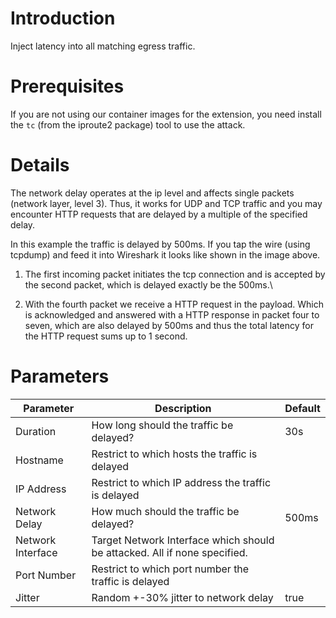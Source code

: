 # Introduction

Inject latency into all matching egress traffic.

# Prerequisites

If you are not using our container images for the extension, you need install the `tc` (from the iproute2 package) tool to use the attack.

# Details

The network delay operates at the ip level and affects single packets (network layer, level 3). Thus, it works for UDP and TCP traffic and you may encounter HTTP requests that are delayed by a multiple of the specified delay.

In this example the traffic is delayed by 500ms. If you tap the wire (using tcpdump) and feed it into Wireshark it looks like shown in the image above.

1. The first incoming packet initiates the tcp connection and is accepted by the second packet, which is delayed exactly be the 500ms.\

2. With the fourth packet we receive a HTTP request in the payload. Which is acknowledged and answered with a HTTP response in packet four to seven, which are also delayed by 500ms and thus the total latency for the HTTP request sums up to 1 second.

# Parameters

| Parameter         | Description                                                               | Default |
|-------------------|---------------------------------------------------------------------------|---------|
| Duration          | How long should the traffic be delayed?                                   | 30s     |
| Hostname          | Restrict to which hosts the traffic is delayed                            |         |
| IP Address        | Restrict to which IP address the traffic is delayed                       |         |
| Network Delay     | How much should the traffic be delayed?                                   | 500ms   |
| Network Interface | Target Network Interface which should be attacked. All if none specified. |         |
| Port Number       | Restrict to which port number the traffic is delayed                      |         |
| Jitter            | Random +-30% jitter to network delay                                      | true    |
